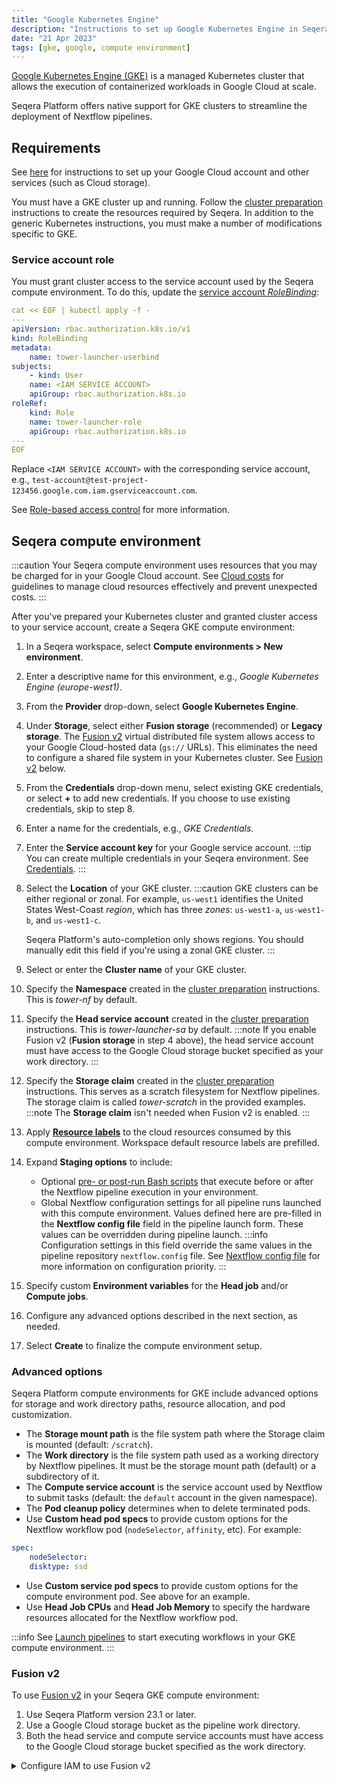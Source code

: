 ```yaml
---
title: "Google Kubernetes Engine"
description: "Instructions to set up Google Kubernetes Engine in Seqera Platform"
date: "21 Apr 2023"
tags: [gke, google, compute environment]
---
```


[Google Kubernetes Engine (GKE)](https://cloud.google.com/kubernetes-engine) is a managed Kubernetes cluster that allows the execution of containerized workloads in Google Cloud at scale.

Seqera Platform offers native support for GKE clusters to streamline the deployment of Nextflow pipelines.

## Requirements

See [here](../compute-envs/google-cloud-batch.mdx#configure-google-cloud) for instructions to set up your Google Cloud account and other services (such as Cloud storage).

You must have a GKE cluster up and running. Follow the [cluster preparation](../compute-envs/k8s.mdx#cluster-preparation) instructions to create the resources required by Seqera. In addition to the generic Kubernetes instructions, you must make a number of modifications specific to GKE.

### Service account role

You must grant cluster access to the service account used by the Seqera compute environment. To do this, update the [service account _RoleBinding_](https://cloud.google.com/kubernetes-engine/docs/how-to/role-based-access-control#rolebinding):

```yaml
cat << EOF | kubectl apply -f -
---
apiVersion: rbac.authorization.k8s.io/v1
kind: RoleBinding
metadata:
    name: tower-launcher-userbind
subjects:
    - kind: User
    name: <IAM SERVICE ACCOUNT>
    apiGroup: rbac.authorization.k8s.io
roleRef:
    kind: Role
    name: tower-launcher-role
    apiGroup: rbac.authorization.k8s.io
---
EOF
```

Replace `<IAM SERVICE ACCOUNT>` with the corresponding service account, e.g., `test-account@test-project-123456.google.com.iam.gserviceaccount.com`.

See [Role-based access control](https://cloud.google.com/kubernetes-engine/docs/how-to/role-based-access-control) for more information.

## Seqera compute environment

:::caution
Your Seqera compute environment uses resources that you may be charged for in your Google Cloud account. See [Cloud costs](../monitoring/cloud-costs.mdx) for guidelines to manage cloud resources effectively and prevent unexpected costs.
:::

After you've prepared your Kubernetes cluster and granted cluster access to your service account, create a Seqera GKE compute environment:

1. In a Seqera workspace, select **Compute environments > New environment**.
1. Enter a descriptive name for this environment, e.g., _Google Kubernetes Engine (europe-west1)_.
1. From the **Provider** drop-down, select **Google Kubernetes Engine**.
1. Under **Storage**, select either **Fusion storage** (recommended) or **Legacy storage**. The [Fusion v2](https://docs.seqera.io/fusion) virtual distributed file system allows access to your Google Cloud-hosted data (`gs://` URLs). This eliminates the need to configure a shared file system in your Kubernetes cluster. See [Fusion v2](#fusion-v2) below.
1. From the **Credentials** drop-down menu, select existing GKE credentials, or select **+** to add new credentials. If you choose to use existing credentials, skip to step 8.
1. Enter a name for the credentials, e.g., _GKE Credentials_.
1. Enter the **Service account key** for your Google service account.
    :::tip
    You can create multiple credentials in your Seqera environment. See [Credentials](../credentials/overview.mdx).
    :::
1. Select the **Location** of your GKE cluster.
    :::caution
    GKE clusters can be either regional or zonal. For example, `us-west1` identifies the United States West-Coast _region_, which has three _zones_: `us-west1-a`, `us-west1-b`, and `us-west1-c`.

    Seqera Platform's auto-completion only shows regions. You should manually edit this field if you're using a zonal GKE cluster.
    :::
1. Select or enter the **Cluster name** of your GKE cluster.
1. Specify the **Namespace** created in the [cluster preparation](../compute-envs/k8s.mdx#cluster-preparation) instructions. This is _tower-nf_ by default.
1. Specify the **Head service account** created in the [cluster preparation](../compute-envs/k8s.mdx#cluster-preparation) instructions. This is _tower-launcher-sa_ by default.
    :::note
    If you enable Fusion v2 (**Fusion storage** in step 4 above), the head service account must have access to the Google Cloud storage bucket specified as your work directory.
    :::
1. Specify the **Storage claim** created in the [cluster preparation](../compute-envs/k8s.mdx#cluster-preparation) instructions. This serves as a scratch filesystem for Nextflow pipelines. The storage claim is called _tower-scratch_ in the provided examples.
    :::note
    The **Storage claim** isn't needed when Fusion v2 is enabled.
    :::
1. Apply [**Resource labels**](../resource-labels/overview.mdx) to the cloud resources consumed by this compute environment. Workspace default resource labels are prefilled.
1. Expand **Staging options** to include:
    - Optional [pre- or post-run Bash scripts](../launch/advanced.mdx#pre--post-run-scripts) that execute before or after the Nextflow pipeline execution in your environment.
    - Global Nextflow configuration settings for all pipeline runs launched with this compute environment. Values defined here are pre-filled in the **Nextflow config file** field in the pipeline launch form. These values can be overridden during pipeline launch. 
    :::info
    Configuration settings in this field override the same values in the pipeline repository `nextflow.config` file. See [Nextflow config file](../launch/advanced.mdx#nextflow-config-file) for more information on configuration priority. 
    :::
1. Specify custom **Environment variables** for the **Head job** and/or **Compute jobs**.
1. Configure any advanced options described in the next section, as needed.
1. Select **Create** to finalize the compute environment setup.

### Advanced options

Seqera Platform compute environments for GKE include advanced options for storage and work directory paths, resource allocation, and pod customization.

- The **Storage mount path** is the file system path where the Storage claim is mounted (default: `/scratch`).
- The **Work directory** is the file system path used as a working directory by Nextflow pipelines. It must be the storage mount path (default) or a subdirectory of it.
- The **Compute service account** is the service account used by Nextflow to submit tasks (default: the `default` account in the given namespace).
- The **Pod cleanup policy** determines when to delete terminated pods.
- Use **Custom head pod specs** to provide custom options for the Nextflow workflow pod (`nodeSelector`, `affinity`, etc). For example:

```yaml
spec:
    nodeSelector:
    disktype: ssd
```

- Use **Custom service pod specs** to provide custom options for the compute environment pod. See above for an example.
- Use **Head Job CPUs** and **Head Job Memory** to specify the hardware resources allocated for the Nextflow workflow pod.

:::info 
See [Launch pipelines](../launch/launchpad.mdx) to start executing workflows in your GKE compute environment.
:::

### Fusion v2

To use [Fusion v2](https://docs.seqera.io/fusion) in your Seqera GKE compute environment:
1. Use Seqera Platform version 23.1 or later.
1. Use a Google Cloud storage bucket as the pipeline work directory. 
1. Both the head service and compute service accounts must have access to the Google Cloud storage bucket specified as the work directory.

<details>
<summary>Configure IAM to use Fusion v2</summary>

1. Ensure the **Workload Identity** feature is enabled for the cluster:
    - **Enable Workload Identity** in the cluster **Security** settings.
    - **Enable GKE Metadata Server** in the node group **Security** settings.
1. Allow the IAM service account access to your Google storage bucket:
    ```shell
    gcloud storage buckets add-iam-policy-binding gs://<YOUR-BUCKET> --role roles/storage.objectAdmin --member serviceAccount:<IAM-SERVICE-ACCOUNT>@<GOOGLE-CLOUD-PROJECT>.iam.gserviceaccount.com
    ```
    The role must have at least `storage.objects.create`, `storage.objects.get`, and `storage.objects.list` permissions.
1. Allow the Kubernetes service account to impersonate the IAM service account:
    ```shell
    gcloud iam service-accounts add-iam-policy-binding <IAM-SERVICE-ACCOUNT>@<GOOGLE-CLOUD-PROJECT>.iam.gserviceaccount.com --role roles/iam.workloadIdentityUser --member "serviceAccount:<GOOGLE-CLOUD-PROJECT>.svc.id.goog[<GKE-NAMESPACE>/<GKE-SERVICE-ACCOUNT>]"
    ```
1. Annotate the Kubernetes service account with the email address of the IAM service account:
    ```shell
    kubectl annotate serviceaccount <GKE-SERVICE-ACCOUNT> --namespace <GKE-NAMESPACE> iam.gke.io/gcp-service-account=<IAM-SERVICE-ACCOUNT>@<GOOGLE-CLOUD-PROJECT>.iam.gserviceaccount.com
    ```

See the [GKE documentation](https://cloud.google.com/kubernetes-engine/docs/how-to/workload-identity#authenticating_to) for further details.

</details>
